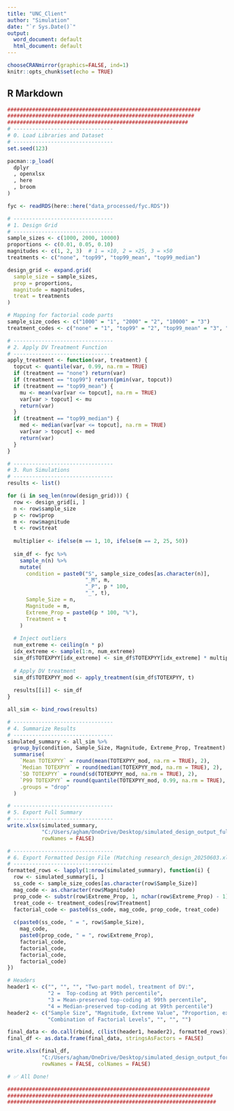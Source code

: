 ```yaml
---
title: "UNC_Client"
author: "Simulation"
date: "`r Sys.Date()`"
output:
  word_document: default
  html_document: default
---
```


```r
chooseCRANmirror(graphics=FALSE, ind=1)
knitr::opts_chunk$set(echo = TRUE)
```

## R Markdown
```r
##############################################################
############################################################
##########################################################
# --------------------------------
# 0. Load Libraries and Dataset
# --------------------------------
set.seed(123)

pacman::p_load(
  dplyr
  , openxlsx
  , here
  , broom
)

fyc <- readRDS(here::here("data_processed/fyc.RDS"))

# --------------------------------
# 1. Design Grid
# --------------------------------
sample_sizes <- c(1000, 2000, 10000)
proportions <- c(0.01, 0.05, 0.10)
magnitudes <- c(1, 2, 3)  # 1 = ×10, 2 = ×25, 3 = ×50
treatments <- c("none", "top99", "top99_mean", "top99_median")

design_grid <- expand.grid(
  sample_size = sample_sizes,
  prop = proportions,
  magnitude = magnitudes,
  treat = treatments
)

# Mapping for factorial code parts
sample_size_codes <- c("1000" = "1", "2000" = "2", "10000" = "3")
treatment_codes <- c("none" = "1", "top99" = "2", "top99_mean" = "3", "top99_median" = "4")

# --------------------------------
# 2. Apply DV Treatment Function
# --------------------------------
apply_treatment <- function(var, treatment) {
  topcut <- quantile(var, 0.99, na.rm = TRUE)
  if (treatment == "none") return(var)
  if (treatment == "top99") return(pmin(var, topcut))
  if (treatment == "top99_mean") {
    mu <- mean(var[var <= topcut], na.rm = TRUE)
    var[var > topcut] <- mu
    return(var)
  }
  if (treatment == "top99_median") {
    med <- median(var[var <= topcut], na.rm = TRUE)
    var[var > topcut] <- med
    return(var)
  }
}

# --------------------------------
# 3. Run Simulations
# --------------------------------
results <- list()

for (i in seq_len(nrow(design_grid))) {
  row <- design_grid[i, ]
  n <- row$sample_size
  p <- row$prop
  m <- row$magnitude
  t <- row$treat
  
  multiplier <- ifelse(m == 1, 10, ifelse(m == 2, 25, 50))
  
  sim_df <- fyc %>%
    sample_n(n) %>%
    mutate(
      condition = paste0("S", sample_size_codes[as.character(n)],
                         "_M", m,
                         "_P", p * 100,
                         "_", t),
      Sample_Size = n,
      Magnitude = m,
      Extreme_Prop = paste0(p * 100, "%"),
      Treatment = t
    )
  
  # Inject outliers
  num_extreme <- ceiling(n * p)
  idx_extreme <- sample(1:n, num_extreme)
  sim_df$TOTEXPYY[idx_extreme] <- sim_df$TOTEXPYY[idx_extreme] * multiplier
  
  # Apply DV treatment
  sim_df$TOTEXPYY_mod <- apply_treatment(sim_df$TOTEXPYY, t)
  
  results[[i]] <- sim_df
}

all_sim <- bind_rows(results)

# --------------------------------
# 4. Summarize Results
# --------------------------------
simulated_summary <- all_sim %>%
  group_by(condition, Sample_Size, Magnitude, Extreme_Prop, Treatment) %>%
  summarise(
    `Mean TOTEXPYY` = round(mean(TOTEXPYY_mod, na.rm = TRUE), 2),
    `Median TOTEXPYY` = round(median(TOTEXPYY_mod, na.rm = TRUE), 2),
    `SD TOTEXPYY` = round(sd(TOTEXPYY_mod, na.rm = TRUE), 2),
    `P99 TOTEXPYY` = round(quantile(TOTEXPYY_mod, 0.99, na.rm = TRUE), 2),
    .groups = "drop"
  )

# --------------------------------
# 5. Export Full Summary
# --------------------------------
write.xlsx(simulated_summary,
           "C:/Users/agham/OneDrive/Desktop/simulated_design_output_full.xlsx",
           rowNames = FALSE)

# --------------------------------
# 6. Export Formatted Design File (Matching research_design_20250603.xlsx)
# --------------------------------
formatted_rows <- lapply(1:nrow(simulated_summary), function(i) {
  row <- simulated_summary[i, ]
  ss_code <- sample_size_codes[as.character(row$Sample_Size)]
  mag_code <- as.character(row$Magnitude)
  prop_code <- substr(row$Extreme_Prop, 1, nchar(row$Extreme_Prop) - 1)
  treat_code <- treatment_codes[row$Treatment]
  factorial_code <- paste0(ss_code, mag_code, prop_code, treat_code)
  
  c(paste0(ss_code, " = ", row$Sample_Size),
    mag_code,
    paste0(prop_code, " = ", row$Extreme_Prop),
    factorial_code,
    factorial_code,
    factorial_code,
    factorial_code)
})

# Headers
header1 <- c("", "", "", "Two-part model, treatment of DV:",
             "2 =  Top-coding at 99th percentile",
             "3 = Mean-preserved top-coding at 99th percentile",
             "4 = Median-preserved top-coding at 99th percentile")
header2 <- c("Sample Size", "Magnitude, Extreme Value", "Proportion, extreme value",
             "Combination of Factorial Levels", "", "", "")

final_data <- do.call(rbind, c(list(header1, header2), formatted_rows))
final_df <- as.data.frame(final_data, stringsAsFactors = FALSE)

write.xlsx(final_df,
           "C:/Users/agham/OneDrive/Desktop/simulated_design_output_formatted.xlsx",
           rowNames = FALSE, colNames = FALSE)

# ✅ All Done!

#################################################################
##################################################################
###################################################################

```

